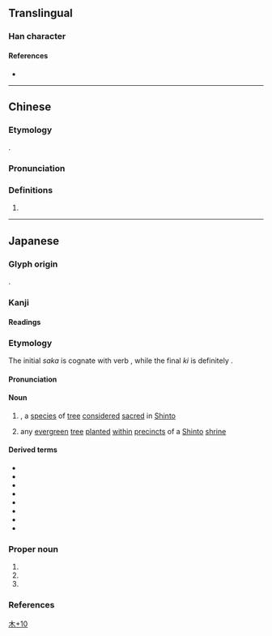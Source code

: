 {{character info/new}}
==Translingual==

===Han character===
{{Han char|rn=75|rad=木|as=10|sn=14|four=|canj=DIFL|ids=⿰木神}}

====References====
* {{Han ref|kx=0546.251|hdz=21256.061|uh=698A|ud=27018}}

----

==Chinese==
{{zh-forms}}

===Etymology===
{{obor|zh|ja|榊|tr=sakaki}}.

===Pronunciation===
{{zh-pron
|m=shén
|c=san4
}}

===Definitions===
{{zh-hanzi}}

# {{taxlink|Cleyera japonica|species|noshow=1}}

----
==Japanese==

===Glyph origin===
{{ja-etym-kokuji|sort=さかき}}.

===Kanji===
{{ja-kanji|grade=8|rs=木10}}

====Readings====
{{ja-readings
|kun=さかき-
}}

===Etymology===
{{ja-kanjitab|yomi=kun|さかき|alt=賢木}}
{{wp|lang=ja|サカキ}}
{{wp|Cleyera japonica}}

The initial ''saka'' is cognate with verb {{m|ja|栄える|tr=sakaeru||to [[prosper]], [[thrive]]}}, while the final ''ki'' is definitely {{com|ja|sort=さかき|木|tr1=ki|t1=[[tree]]}}.

====Pronunciation====
{{ja-pron|yomi=k|さかき|acc=0|acc_ref=DJR}}

====Noun====
{{ja-noun|さかき|サカキ}}

# {{taxlink|Cleyera japonica|species|noshow=1}}, a [[species]] of [[tree]] [[consider]]ed [[sacred]] in [[Shinto]]
# any [[evergreen]] [[tree]] [[plant#Verb|planted]] [[within]] [[precinct]]s of a [[Shinto]] [[shrine]]

====Derived terms====
{{der-top3}}
* {{ja-r|賢木|^さかき|pos=[[tenth]] [[chapter]] of ''{{w|The Tale of Genji}}''}}
* {{ja-r|榊%入り|さかき%-いり}}
* {{ja-r|榊%舁き|さかき%-かき}}
* {{ja-r|榊%蔓|サカキ%カズラ}}
* {{ja-r|榊%葉|さかき%ば}}
* {{ja-r|榊%原|^さかき%ばら}}
* {{ja-r|柃|ヒサカキ}}
* {{ja-r|真%榊|ま%-さかき}}
{{der-bottom}}

===Proper noun===
{{ja-pos|proper|さかき}}

# {{n-g|a [[placename]]}}
# {{given name|female|lang=ja|A=a|sort=さかき}}
# {{surname|lang=ja|A=a|nodot=1|sort=さかき}}

===References===
<references/>

[[Category:Japanese-only CJKV Characters|木+10]]
{{C|ja|Shinto|Lucky charms}}